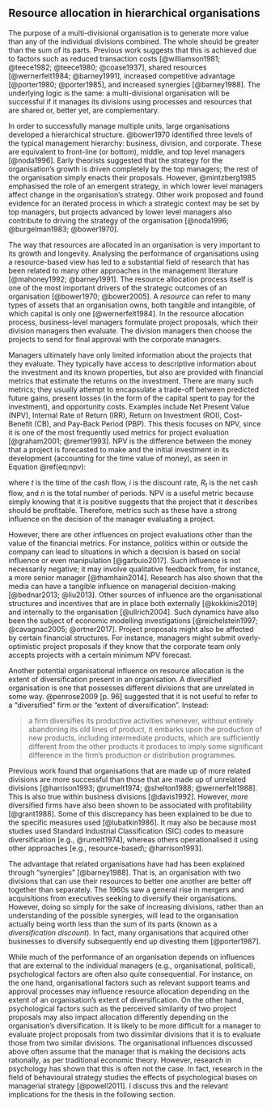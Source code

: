 ## Resource allocation in hierarchical organisations {#resource-allocation}

<!-- Large organisations have hierarchies -->

The purpose of a multi-divisional organisation is to generate more value than
any of the individual divisions combined. The whole should be greater than the
sum of its parts. Previous work suggests that this is achieved due to factors
such as reduced transaction costs [@williamson1981; @teece1982; @teece1980;
@coase1937], shared resources [@wernerfelt1984; @barney1991], increased
competitive advantage [@porter1980; @porter1985], and increased synergies
[@barney1988]. The underlying logic is the same: a multi-divisional organisation
will be successful if it manages its divisions using processes and resources
that are shared or, better yet, are complementary.

<!-- Managers evaluate projects to potentially invest in -->

In order to successfully manage multiple units, large organisations developed a
hierarchical structure. @bower1970 identified three levels of the typical
management hierarchy: business, division, and corporate. These are equivalent to
front-line (or bottom), middle, and top level managers [@noda1996]. Early
theorists suggested that the strategy for the organisation's growth is driven
completely by the top managers; the rest of the organisation simply enacts their
proposals. However, @mintzberg1985 emphasised the role of an emergent strategy,
in which lower level managers affect change in the organisation's strategy.
Other work proposed and found evidence for an iterated process in which a
strategic context may be set by top managers, but projects advanced by lower
level managers also contribute to driving the strategy of the organisation
[@noda1996; @burgelman1983; @bower1970].

The way that resources are allocated in an organisation is very important to its
growth and longevity. Analysing the performance of organisations using a
resource-based view has led to a substantial field of research that has been
related to many other approaches in the management literature [@mahoney1992;
@barney1991]. The resource allocation process itself is one of the most
important drivers of the strategic outcomes of an organisation [@bower1970;
@bower2005]. A *resource* can refer to many types of assets that an organisation
owns, both tangible and intangible, of which capital is only one
[@wernerfelt1984]. In the resource allocation process, business-level managers
formulate project proposals, which their division managers then evaluate. The
division managers then choose the projects to send for final approval with the
corporate managers.

<!-- They have limited information -->

Managers ultimately have only limited information about the projects that they
evaluate. They typically have access to descriptive information about the
investment and its known properties, but also are provided with financial
metrics that estimate the returns on the investment. There are many such
metrics; they usually attempt to encapsulate a trade-off between predicted
future gains, present losses (in the form of the capital spent to pay for the
investment), and opportunity costs. Examples include Net Present Value (NPV),
Internal Rate of Return (IRR), Return on Investment (ROI), Cost-Benefit (CB),
and Pay-Back Period (PBP). This thesis focuses on NPV, since it is one of the
most frequently used metrics for project evaluation [@graham2001; @remer1993].
NPV is the difference between the money that a project is forecasted to make and
the initial investment in its development (accounting for the time value of
money), as seen in Equation \@ref(eq:npv):

\begin{equation}
\text{NPV}=\sum_{t=0}^n \frac{R_t}{(1+i)^t}, (\#eq:npv)
\end{equation}

where $t$ is the time of the cash flow, $i$ is the discount rate, $R_t$ is the
net cash flow, and $n$ is the total number of periods. NPV is a useful metric
because simply knowing that it is positive suggests that the project that it
describes should be profitable. Therefore, metrics such as these have a strong
influence on the decision of the manager evaluating a project.

<!-- Influences on the decision -->

However, there are other influences on project evaluations other than the value
of the financial metrics. For instance, politics within or outside the company
can lead to situations in which a decision is based on social influence or even
manipulation [@garbuio2017]. Such influence is not necessarily negative; it may
involve qualitative feedback from, for instance, a more senior manager
[@thamhain2014]. Research has also shown that the media can have a tangible
influence on managerial decision-making [@bednar2013; @liu2013]. Other sources
of influence are the organisational structures and incentives that are in place
both externally [@kokkinis2019] and internally to the organisation
[@ullrich2004]. Such dynamics have also been the subject of economic modelling
investigations [@reichelstein1997; @cavagnac2005; @ortner2017]. Project
proposals might also be affected by certain financial structures. For instance,
managers might submit overly-optimistic project proposals if they know that the
corporate team only accepts projects with a certain minimum NPV forecast.

Another potential organisational influence on resource allocation is the extent
of diversification present in an organisation. A diversified organisation is one
that possesses different divisions that are unrelated in some way. @penrose2009
[p. 96] suggested that it is not useful to refer to a "diversified" firm or the
"extent of diversification". Instead:

> a firm diversifies its productive activities whenever, without entirely
> abandoning its old lines of product, it embarks upon the production of new
> products, including intermediate products, which are sufficiently different
> from the other products it produces to imply some significant difference in
> the firm’s production or distribution programmes.

Previous work found that organisations that are made up of more related
divisions are more successful than those that are made up of unrelated divisions
[@harrison1993; @rumelt1974; @shelton1988; @wernerfelt1988]. This is also true
within business divisions [@davis1992]. However, *more* diversified firms have
also been shown to be associated with profitability [@grant1988]. Some of this
discrepancy has been explained to be due to the specific measures used
[@lubatkin1986]. It may also be because most studies used Standard Industrial
Classification (SIC) codes to measure diversification [e.g., @rumelt1974],
whereas others operationalised it using other approaches [e.g., resource-based\;
@harrison1993].

The advantage that related organisations have had has been explained through
"synergies" [@barney1988]. That is, an organisation with two divisions that can
use their resources to better one another are better off together than
separately. The 1960s saw a general rise in mergers and acquisitions from
executives seeking to diversify their organisations. However, doing so simply
for the sake of increasing divisions, rather than an understanding of the
possible synergies, will lead to the organisation actually being worth less than
the sum of its parts (known as a *diversification discount*). In fact, many
organisations that acquired other businesses to diversify subsequently end up
divesting them [@porter1987].

While much of the performance of an organisation depends on influences that are
external to the individual managers (e.g., organisational, political),
psychological factors are often also quite consequential. For instance, on the
one hand, organisational factors such as relevant support teams and approval
processes may influence resource allocation depending on the extent of an
organisation's extent of diversification. On the other hand, psychological
factors such as the perceived similarity of two project proposals may also
impact allocation differently depending on the organisation's diversification.
It is likely to be more difficult for a manager to evaluate project proposals
from two dissimilar divisions that it is to evaluate those from two similar
divisions. The organisational influences discussed above often assume that the
manager that is making the decisions acts rationally, as per traditional
economic theory. However, research in psychology has shown that this is often
not the case. In fact, research in the field of behavioural strategy studies the
effects of psychological biases on managerial strategy [@powell2011]. I discuss
this and the relevant implications for the thesis in the following section.
